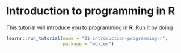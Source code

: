 # Introduction to programming in R

This tutorial will introduce you to programming in **R**.
Run it by doing
```r
learnr::run_tutorial(name = "01-introduction-programming-r",
                     package = "moxier")
```
